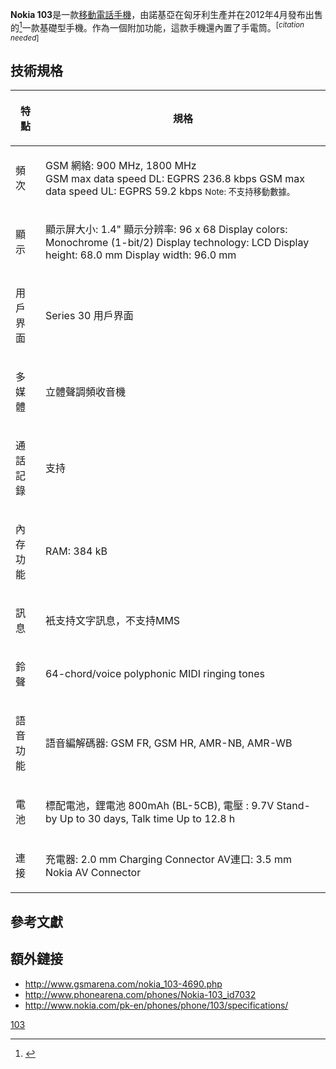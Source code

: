 {{expand|time=2015-10-25T04:42:47+00:00}}
{{refimprove|time=2015-10-25T04:42:47+00:00}}
{{Infobox Mobile phone
| name = 諾基亞103
| image = 
| imagesize = 
| manufacturer = [[諾基亞|諾基亞]]
| carrier = 
| available = 2012年4月
| predecessor = [[諾基亞1280|諾基亞1280]]
| related=[[Nokia_105|Nokia 105]]
| screen =  96 x 68 像素， 1.36 inches (~87 ppi pixel density)
| exterior_screen = 
| camera = 
| 2nd_camera = 
| operatingsystem = [[Nokia_OS|Nokia OS]] [[Series_30|Series 30]]
| input = [[鍵盤|鍵盤]]
| cpu = 
| ringtone = Polyphonic (poly 64), Monophonic, MP3, True tones
| memory = 
| memory_card = 
| networks = [[GSM|GSM]] 900, GSM 1800
| battery = [[鋰離子電池|鋰離子電池]] BL-5CB 800mAh
| size = 107.2 x 45.1 x 15.3 mm
| form = 直板式
| weight = 76.6 g
}}
'''Nokia 103'''是一款[[移动电话|移動電話手機]]，由諾基亞在匈牙利生產并在2012年4月發布出售的<ref>{{Cite web |url=http://www.gsmarena.com/nokia_103-4690.php |title=Nokia 103 - Full phone specifications |accessdate=2015-10-25 |archive-date=2015-11-03 |archive-url=https://web.archive.org/web/20151103002428/http://www.gsmarena.com/nokia_103-4690.php |dead-url=no }}</ref>一款基礎型手機。作為一個附加功能，這款手機還內置了手電筒。<sup class="noprint Inline-Template Template-Fact" style="white-space:nowrap;" contenteditable="false">[''<span title="This claim needs references to reliable sources. (February 2015)">citation needed</span>'']</sup>

== 技術規格 ==
{| class="wikitable" style="margin-bottom: 10px;"
! 特點
! 規格
|-
| 頻次
|GSM 網絡: 900 MHz, 1800 MHz<br>
GSM max data speed DL: EGPRS 236.8 kbps
GSM max data speed UL: EGPRS 59.2 kbps
<small>Note: 不支持移動數據。</small>
|-
| 顯示
| 顯示屏大小: 1.4"
顯示分辨率: 96 x 68 
Display colors: Monochrome (1-bit/2) 
Display technology: LCD 
Display height: 68.0 mm
Display width: 96.0 mm
|-
| 用戶界面
| Series 30 用戶界面
|-
| 多媒體
| 立體聲調頻收音機
|-
| 通話記錄
| 支持
|-
| 內存功能
| RAM: 384 kB
|-
| 訊息
| 衹支持文字訊息，不支持MMS
|-
| 鈴聲
| 64-chord/voice polyphonic MIDI ringing tones
|-
| 語音功能
| 語音編解碼器: GSM FR, GSM HR, AMR-NB, AMR-WB
|-
|電池
|標配電池，鋰電池 800mAh (BL-5CB),
電壓 : 9.7V
Stand-by Up to 30 days,
Talk time Up to 12.8 h
|-
|連接
| 充電器: 2.0 mm Charging Connector 
AV連口: 3.5 mm Nokia AV Connector 
|}

== 參考文獻 ==
{{Reflist}}

== 額外鏈接 ==
* http://www.gsmarena.com/nokia_103-4690.php{{Wayback|url=http://www.gsmarena.com/nokia_103-4690.php |date=20151103002428 }}
* http://www.phonearena.com/phones/Nokia-103_id7032{{Wayback|url=http://www.phonearena.com/phones/Nokia-103_id7032 |date=20151025124033 }}
* http://www.nokia.com/pk-en/phones/phone/103/specifications/{{Wayback|url=http://www.nokia.com/pk-en/phones/phone/103/specifications/ |date=20131128003234 }}

{{Nokia 3-digit series}}
{{Nokia phones}}

[[Category:诺基亚手机|103]]